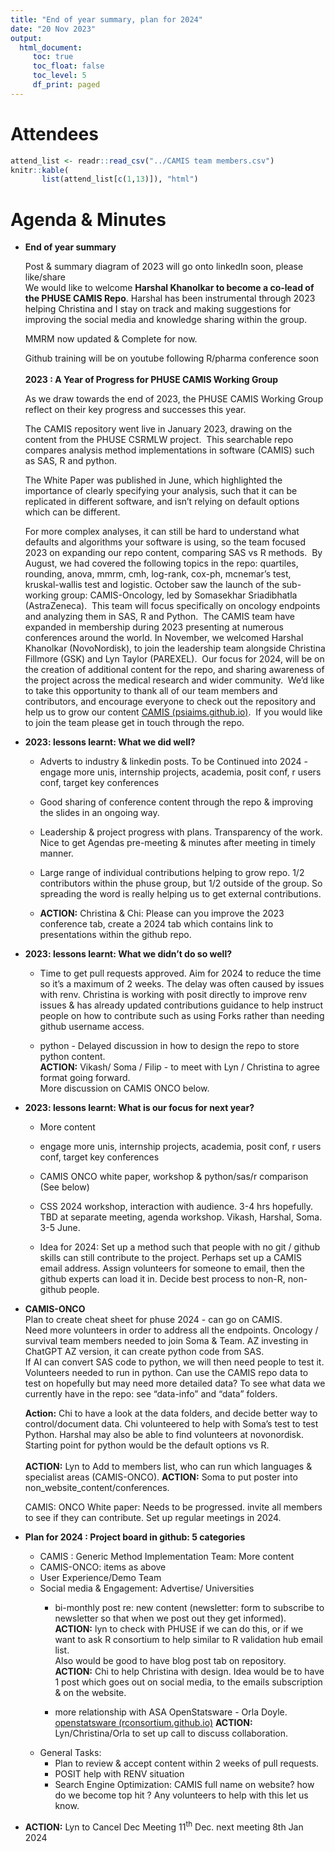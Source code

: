 ```yaml
---
title: "End of year summary, plan for 2024"
date: "20 Nov 2023"
output:
  html_document: 
     toc: true
     toc_float: false
     toc_level: 5
     df_print: paged
---
```


# Attendees

```r
attend_list <- readr::read_csv("../CAMIS team members.csv")
knitr::kable(
       list(attend_list[c(1,13)]), "html")
```

# Agenda & Minutes

-   **End of year summary**

    Post & summary diagram of 2023 will go onto linkedIn soon, please like/share\
    We would like to welcome **Harshal Khanolkar to become a co-lead of the PHUSE CAMIS Repo**. Harshal has been instrumental through 2023 helping Christina and I stay on track and making suggestions for improving the social media and knowledge sharing within the group.

    MMRM now updated & Complete for now.

    Github training will be on youtube following R/pharma conference soon\
    \
    **2023 : A Year of Progress for PHUSE CAMIS Working Group**

    As we draw towards the end of 2023, the PHUSE CAMIS Working Group reflect on their key progress and successes this year.

    The CAMIS repository went live in January 2023, drawing on the content from the PHUSE CSRMLW project.  This searchable repo compares analysis method implementations in software (CAMIS) such as SAS, R and python. 

    The White Paper was published in June, which highlighted the importance of clearly specifying your analysis, such that it can be replicated in different software, and isn't relying on default options which can be different.

    For more complex analyses, it can still be hard to understand what defaults and algorithms your software is using, so the team focused 2023 on expanding our repo content, comparing SAS vs R methods.  By August, we had covered the following topics in the repo: quartiles, rounding, anova, mmrm, cmh, log-rank, cox-ph, mcnemar's test, kruskal-wallis test and logistic. October saw the launch of the sub-working group: CAMIS-Oncology, led by Somasekhar Sriadibhatla (AstraZeneca).  This team will focus specifically on oncology endpoints and analyzing them in SAS, R and Python.  The CAMIS team have expanded in membership during 2023 presenting at numerous conferences around the world. In November, we welcomed Harshal Khanolkar (NovoNordisk), to join the leadership
    team alongside Christina Fillmore (GSK) and Lyn Taylor (PAREXEL).  Our focus for 2024, will be on the creation of additional content for the repo, and sharing awareness of the project across the medical research and wider community.  We'd like to take this opportunity to thank all of our team
    members and contributors, and encourage everyone to check out the repository and help us to grow our content [CAMIS (psiaims.github.io)](https://psiaims.github.io/CAMIS/).  If you would like to join the team please get in touch through the repo.

-   **2023: lessons learnt: What we did well?**

    -   Adverts to industry & linkedin posts. To be Continued into 2024 - engage more unis, internship projects, academia, posit conf, r users conf, target key conferences

    -   Good sharing of conference content through the repo & improving the slides in an ongoing way.

    -   Leadership & project progress with plans. Transparency of the work. Nice to get Agendas pre-meeting & minutes after meeting in timely manner.

    -   Large range of individual contributions helping to grow repo. 1/2 contributors within the phuse group, but 1/2 outside of the group. So spreading the word is really helping us to get external contributions.

    -   **ACTION:** Christina & Chi: Please can you improve the 2023 conference tab, create a 2024 tab which contains link to presentations within the github repo.

-   **2023: lessons learnt: What we didn't do so well?**

    -   Time to get pull requests approved. Aim for 2024 to reduce the time so it's a maximum of 2 weeks. The delay was often caused by issues with renv. Christina is working with posit directly to improve renv issues & has already updated contributions guidance to help instruct people on how to contribute such as using Forks rather than needing github username access.

    -   python - Delayed discussion in how to design the repo to store python content. \
        **ACTION:** Vikash/ Soma / Filip - to meet with Lyn / Christina to agree format going forward. \
        More discussion on CAMIS ONCO below.\

-   **2023: lessons learnt: What is our focus for next year?**

    -   More content

    -   engage more unis, internship projects, academia, posit conf, r users conf, target key conferences

    -   CAMIS ONCO white paper, workshop & python/sas/r comparison (See below)

    -   CSS 2024 workshop, interaction with audience. 3-4 hrs hopefully. TBD at separate meeting, agenda workshop. Vikash, Harshal, Soma. 3-5 June.

    -   Idea for 2024: Set up a method such that people with no git / github skills can still contribute to the project. Perhaps set up a CAMIS email address. Assign volunteers for someone to email, then the github experts can load it in. Decide best process to non-R, non-github people.

-   **CAMIS-ONCO** \
    Plan to create cheat sheet for phuse 2024 - can go on CAMIS. \
    Need more volunteers in order to address all the endpoints. Oncology / survival team members needed to join Soma & Team. AZ investing in ChatGPT AZ version, it can create python code from SAS.\
    If AI can convert SAS code to python, we will then need people to test it. Volunteers needed to run in python. Can use the CAMIS repo data to test on hopefully but may need more detailed data? To see what data we currently have in the repo: see "data-info" and "data" folders.

    **Action:** Chi to have a look at the data folders, and decide better way to control/document data. Chi volunteered to help with Soma's test to test Python. Harshal may also be able to find volunteers at novonordisk. Starting point for python would be the default options vs R.\
    \
    **ACTION:** Lyn to Add to members list, who can run which languages & specialist areas (CAMIS-ONCO). **ACTION:** Soma to put poster into non_website_content/conferences.

    CAMIS: ONCO White paper: Needs to be progressed. invite all members to see if they can contribute. Set up regular meetings in 2024.

-   **Plan for 2024 : Project board in github: 5 categories**

    -   CAMIS : Generic Method Implementation Team: More content
    -   CAMIS-ONCO: items as above
    -   User Experience/Demo Team
    -   Social media & Engagement: Advertise/ Universities
        -   bi-monthly post re: new content (newsletter: form to subscribe to newsletter so that when we post out they get informed). **ACTION:** lyn to check with PHUSE if we can do this, or if we want to ask R consortium to help similar to R validation hub email list. \
            Also would be good to have blog post tab on repository. **ACTION:** Chi to help Christina with design. Idea would be to have 1 post which goes out on social media, to the emails subscription & on the website.

        -   more relationship with ASA OpenStatsware  - Orla Doyle. \
            [openstatsware (rconsortium.github.io)](https://rconsortium.github.io/asa-biop-swe-wg/)
            **ACTION:** Lyn/Christina/Orla to set up call to discuss collaboration. \
    -   General Tasks:
        -   Plan to review & accept content within 2 weeks of pull requests.
        -   POSIT help with RENV situation
        -   Search Engine Optimization: CAMIS full name on website? how do we become top hit ? Any volunteers to help with this let us know.

-   **ACTION:** Lyn to Cancel Dec Meeting 11^th^ Dec. next meeting 8th Jan 2024
